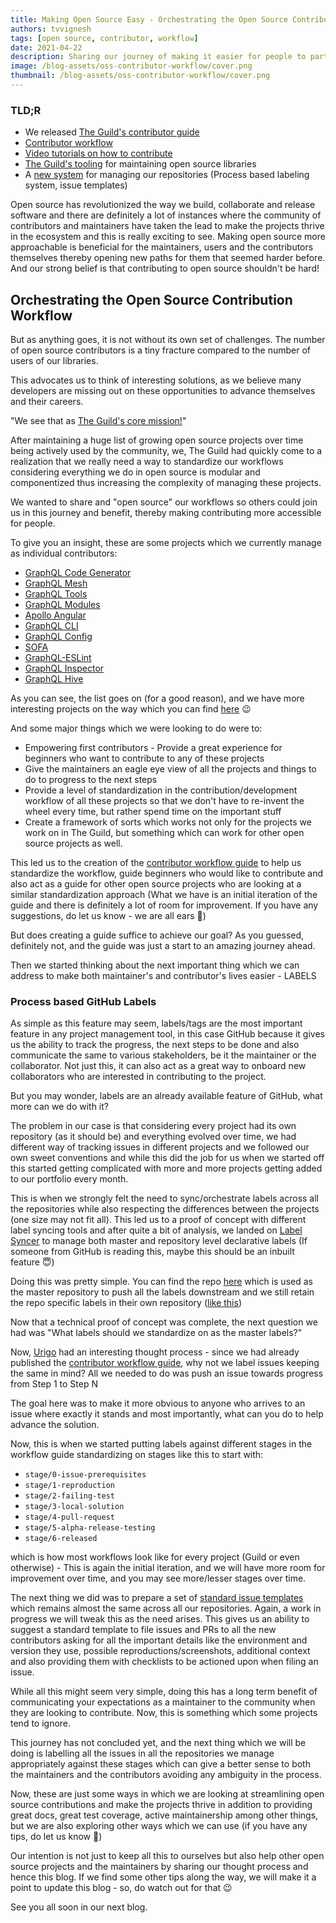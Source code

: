```yaml
---
title: Making Open Source Easy - Orchestrating the Open Source Contribution Workflow
authors: tvvignesh
tags: [open source, contributor, workflow]
date: 2021-04-22
description: Sharing our journey of making it easier for people to participate in Open Source.
image: /blog-assets/oss-contributor-workflow/cover.png
thumbnail: /blog-assets/oss-contributor-workflow/cover.png
---
```


<Article />

### TLD;R

- We released [The Guild's contributor guide](https://github.com/the-guild-org/Stack/blob/master/CONTRIBUTING.md)
- [Contributor workflow](https://github.com/the-guild-org/Stack/blob/master/CONTRIBUTING.md#a-typical-contributor-workflow)
- [Video tutorials on how to contribute](https://github.com/the-guild-org/Stack/blob/master/CONTRIBUTING.md#contributor-videos)
- [The Guild's tooling](https://github.com/the-guild-org/Stack/blob/master/CONTRIBUTING.md#the-tooling) for maintaining open source libraries
- A [new system](https://github.com/the-guild-org/shared-resources) for managing our repositories (Process based labeling system, issue templates)

Open source has revolutionized the way we build, collaborate and release software and there are definitely a lot of instances where the community of contributors and maintainers have taken the lead to make the projects thrive in the ecosystem and this is really exciting to see.
Making open source more approachable is beneficial for the maintainers, users and the contributors themselves thereby opening new paths for them that seemed harder before. And our strong belief is that contributing to open source shouldn't be hard!

## Orchestrating the Open Source Contribution Workflow

But as anything goes, it is not without its own set of challenges. The number of open source contributors is a tiny fracture compared to the number of users of our libraries.

This advocates us to think of interesting solutions, as we believe many developers are missing out on these opportunities to advance themselves and their careers.

"We see that as [The Guild's core mission!](https://the-guild.dev/about-us)"

After maintaining a huge list of growing open source projects over time being actively used by the community, we, The Guild had quickly come to a realization that we really need a way to standardize our workflows considering everything we do in open source is modular and componentized thus increasing the complexity of managing these projects.

We wanted to share and "open source" our workflows so others could join us in this journey and benefit, thereby making contributing more accessible for people.

To give you an insight, these are some projects which we currently manage as individual contributors:

- [GraphQL Code Generator](https://graphql-code-generator.com)
- [GraphQL Mesh](https://graphql-mesh.com)
- [GraphQL Tools](https://graphql-tools.com)
- [GraphQL Modules](https://graphql-modules.com)
- [Apollo Angular](https://apollo-angular.com)
- [GraphQL CLI](https://graphql-cli.com)
- [GraphQL Config](https://graphql-config.com)
- [SOFA](https://sofa-api.com)
- [GraphQL-ESLint](https://github.com/B2o5T/graphql-eslint)
- [GraphQL Inspector](https://graphql-inspector.com)
- [GraphQL Hive](https://graphql-hive.com)

As you can see, the list goes on (for a good reason), and we have more interesting projects on the way which you can find [here](https://the-guild.dev/open-source) 😉

And some major things which we were looking to do were to:

- Empowering first contributors - Provide a great experience for beginners who want to contribute to any of these projects
- Give the maintainers an eagle eye view of all the projects and things to do to progress to the next steps
- Provide a level of standardization in the contribution/development workflow of all these projects so that we don't have to re-invent the wheel every time, but rather spend time on the important stuff
- Create a framework of sorts which works not only for the projects we work on in The Guild, but something which can work for other open source projects as well.

This led us to the creation of the [contributor workflow guide](https://github.com/the-guild-org/Stack/blob/master/CONTRIBUTING.md) to help us standardize the workflow, guide beginners who would like to contribute and also act as a guide for other open source projects who are looking at a similar standardization approach (What we have is an initial iteration of the guide and there is definitely a lot of room for improvement. If you have any suggestions, do let us know - we are all ears 🙂)

But does creating a guide suffice to achieve our goal? As you guessed, definitely not, and the guide was just a start to an amazing journey ahead.

Then we started thinking about the next important thing which we can address to make both maintainer's and contributor's lives easier - LABELS

### Process based GitHub Labels

As simple as this feature may seem, labels/tags are the most important feature in any project management tool, in this case GitHub because it gives us the ability to track the progress, the next steps to be done and also communicate the same to various stakeholders, be it the maintainer or the collaborator. Not just this, it can also act as a great way to onboard new collaborators who are interested in contributing to the project.

But you may wonder, labels are an already available feature of GitHub, what more can we do with it?

The problem in our case is that considering every project had its own repository (as it should be) and everything evolved over time, we had different way of tracking issues in different projects and we followed our own sweet conventions and while this did the job for us when we started off this started getting complicated with more and more projects getting added to our portfolio every month.

This is when we strongly felt the need to sync/orchestrate labels across all the repositories while also respecting the differences between the projects (one size may not fit all). This led us to a proof of concept with different label syncing tools and after quite a bit of analysis, we landed on [Label Syncer](https://github.com/micnncim/action-label-syncer) to manage both master and repository level declarative labels (If someone from GitHub is reading this, maybe this should be an inbuilt feature 😇)

Doing this was pretty simple. You can find the repo [here](https://github.com/the-guild-org/shared-resources) which is used as the master repository to push all the labels downstream and we still retain the repo specific labels in their own repository ([like this](https://github.com/Urigo/graphql-mesh/blob/master/.github/labels.yml))

Now that a technical proof of concept was complete, the next question we had was "What labels should we standardize on as the master labels?"

Now, [Urigo](https://twitter.com/UriGoldshtein) had an interesting thought process - since we had already published the [contributor workflow guide](https://github.com/the-guild-org/Stack/blob/master/CONTRIBUTING.md#a-typical-contributor-workflow), why not we label issues keeping the same in mind? All we needed to do was push an issue towards progress from Step 1 to Step N

The goal here was to make it more obvious to anyone who arrives to an issue where exactly it stands and most importantly, what can you do to help advance the solution.

Now, this is when we started putting labels against different stages in the workflow guide standardizing on stages like this to start with:

- `stage/0-issue-prerequisites`
- `stage/1-reproduction`
- `stage/2-failing-test`
- `stage/3-local-solution`
- `stage/4-pull-request`
- `stage/5-alpha-release-testing`
- `stage/6-released`

which is how most workflows look like for every project (Guild or even otherwise) - This is again the initial iteration, and we will have more room for improvement over time, and you may see more/lesser stages over time.

The next thing we did was to prepare a set of [standard issue templates](https://github.com/Urigo/graphql-mesh/tree/master/.github/ISSUE_TEMPLATE) which remains almost the same across all our repositories. Again, a work in progress we will tweak this as the need arises. This gives us an ability to suggest a standard template to file issues and PRs to all the new contributors asking for all the important details like the environment and version they use, possible reproductions/screenshots, additional context and also providing them with checklists to be actioned upon when filing an issue.

While all this might seem very simple, doing this has a long term benefit of communicating your expectations as a maintainer to the community when they are looking to contribute. Now, this is something which some projects tend to ignore.

This journey has not concluded yet, and the next thing which we will be doing is labelling all the issues in all the repositories we manage appropriately against these stages which can give a better sense to both the maintainers and the contributors avoiding any ambiguity in the process.

Now, these are just some ways in which we are looking at streamlining open source contributions and make the projects thrive in addition to providing great docs, great test coverage, active maintainership among other things, but we are also exploring other ways which we can use (if you have any tips, do let us know 🙂)

Our intention is not just to keep all this to ourselves but also help other open source projects and the maintainers by sharing our thought process and hence this blog. If we find some other tips along the way, we will make it a point to update this blog - so, do watch out for that 😉

See you all soon in our next blog.
